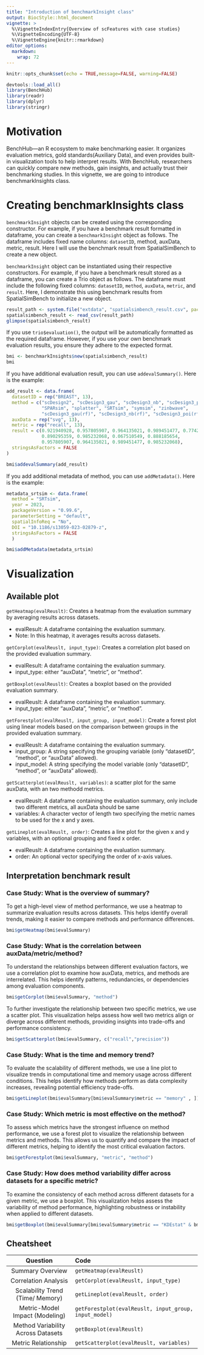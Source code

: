 ```yaml
---
title: "Introduction of benchmarkInsight class"
output: BiocStyle::html_document
vignette: >
  %\VignetteIndexEntry{Overview of scFeatures with case studies}
  %\VignetteEncoding{UTF-8}
  %\VignetteEngine{knitr::rmarkdown}
editor_options: 
  markdown: 
    wrap: 72
---
```


```r
knitr::opts_chunk$set(echo = TRUE,message=FALSE, warning=FALSE)
```

```r
devtools::load_all()
library(BenchHub)
library(readr)
library(dplyr)
library(stringr)
```

# Motivation

BenchHub—an R ecosystem to make benchmarking easier. It organizes
evaluation metrics, gold standards(Auxiliary Data), and even provides
built-in visualization tools to help interpret results. With BenchHub,
researchers can quickly compare new methods, gain insights, and actually
trust their benchmarking studies. In this vignette, we are going to
introduce benchmarkInsights class.

# Creating benchmarkInsights class

`benchmarkInsight` objects can be created using the corresponding
constructor. For example, if you have a benchmark result formatted in
dataframe, you can create a `benchmarkInsight` object as follows. The
dataframe includes fixed name columns: `datasetID`, method, auxData,
metric, result. Here I will use the benchmark result from
SpatialSimBench to create a new object.

`benchmarkInsight` object can be instantiated using their respective
constructors. For example, if you have a benchmark result stored as a
dataframe, you can create a Trio object as follows. The dataframe must
include the following fixed columns: `datasetID`, `method`, `auxData`,
`metric`, and `result`. Here, I demonstrate this using benchmark results
from SpatialSimBench to initialize a new object.

```r
result_path <- system.file("extdata", "spatialsimbench_result.csv", package = "BenchHub")
spatialsimbench_result <- read_csv(result_path)
glimpse(spatialsimbench_result)
```

If you use `trio$evaluation()`, the output will be automatically
formatted as the required dataframe. However, if you use your own
benchmark evaluation results, you ensure they adhere to the expected
format.

```r
bmi <- benchmarkInsights$new(spatialsimbench_result)
bmi
```

If you have additional evaluation result, you can use
`addevalSummary()`. Here is the example:

```r
add_result <- data.frame(
  datasetID = rep("BREAST", 13),
  method = c("scDesign2", "scDesign3_gau", "scDesign3_nb", "scDesign3_poi", 
             "SPARsim", "splatter", "SRTsim", "symsim", "zinbwave", 
             "scDesign3_gau(rf)", "scDesign3_nb(rf)", "scDesign3_poi(rf)", "SRTsim(rf)"),
  auxData = rep("svg", 13),
  metric = rep("recall", 13),
  result = c(0.921940928, 0.957805907, 0.964135021, 0.989451477, 0.774261603, 
             0.890295359, 0.985232068, 0.067510549, 0.888185654, 
             0.957805907, 0.964135021, 0.989451477, 0.985232068),
  stringsAsFactors = FALSE
)

bmi$addevalSummary(add_result)
```

If you add additional metadata of method, you can use `addMetadata()`.
Here is the example:

```r
metadata_srtsim <- data.frame(
  method = "SRTsim",
  year = 2023,
  packageVersion = "0.99.6",
  parameterSetting = "default",
  spatialInfoReq = "No",
  DOI = "10.1186/s13059-023-02879-z",
  stringsAsFactors = FALSE
  )

bmi$addMetadata(metadata_srtsim)
```

# Visualization

## Available plot

`getHeatmap(evalReuslt)`: Creates a heatmap from the evaluation summary
by averaging results across datasets.

-   evalResult: A dataframe containing the evaluation summary.
-   Note: In this heatmap, it averages results across datasets.

`getCorplot(evalReuslt, input_type)`: Creates a correlation plot
based on the provided evaluation summary.

-   evalResult: A dataframe containing the evaluation summary.
-   input_type: either "auxData", "metric", or "method".

`getBoxplot(evalReuslt)`: Creates a boxplot based on the provided
evaluation summary.

-   evalReuslt: A dataframe containing the evaluation summary.
-   input_type: either "auxData", "metric", or "method".

`getForestplot(evalReuslt, input_group, input_model)`: Create a
forest plot using linear models based on the comparison between groups
in the provided evaluation summary.

-   evalReuslt: A dataframe containing the evaluation summary.
-   input_group: A string specifying the grouping variable (only
    "datasetID", "method", or "auxData" allowed).
-   input_model: A string specifying the model variable (only
    "datasetID", "method", or "auxData" allowed).

`getScatterplot(evalReuslt, variables)`: a scatter plot for the
same auxData, with an two methodd metrics.

-   evalReuslt: A dataframe containing the evaluation summary, only include two
    different metrics, all auxData should be same
-   variables: A character vector of length two specifying the metric
    names to be used for the x and y axes.

`getLineplot(evalReuslt, order)`: Creates a line plot for the given
x and y variables, with an optional grouping and fixed x order.

-   evalReuslt: A dataframe containing the evaluation summary.
-   order: An optional vector specifying the order of x-axis values.

## Interpretation benchmark result

### Case Study: What is the overview of summary?

To get a high-level view of method performance, we use a heatmap to
summarize evaluation results across datasets. This helps identify
overall trends, making it easier to compare methods and performance
differences.

```r
bmi$getHeatmap(bmi$evalSummary)
```

### Case Study: What is the correlation between auxData/metric/method?

To understand the relationships between different evaluation factors, we
use a correlation plot to examine how auxData, metrics, and methods are
interrelated. This helps identify patterns, redundancies, or
dependencies among evaluation components.

```r
bmi$getCorplot(bmi$evalSummary, "method")
```

To further investigate the relationship between two specific metrics, we
use a scatter plot. This visualization helps assess how well two metrics
align or diverge across different methods, providing insights into
trade-offs and performance consistency.

```r
bmi$getScatterplot(bmi$evalSummary, c("recall","precision"))
```

### Case Study: What is the time and memory trend?

To evaluate the scalability of different methods, we use a line plot to
visualize trends in computational time and memory usage across different
conditions. This helps identify how methods perform as data complexity
increases, revealing potential efficiency trade-offs.

```r
bmi$getLineplot(bmi$evalSummary[bmi$evalSummary$metric == "memory" , ])
```

### Case Study: Which metric is most effective on the method?

To assess which metrics have the strongest influence on method
performance, we use a forest plot to visualize the relationship between
metrics and methods. This allows us to quantify and compare the impact
of different metrics, helping to identify the most critical evaluation
factors.

```r
bmi$getForestplot(bmi$evalSummary, "metric", "method")
```

### Case Study: How does method variability differ across datasets for a specific metric?

To examine the consistency of each method across different datasets for
a given metric, we use a boxplot. This visualization helps assess the
variability of method performance, highlighting robustness or
instability when applied to different datasets.

```r
bmi$getBoxplot(bmi$evalSummary[bmi$evalSummary$metric == "KDEstat" & bmi$evalSummary$auxData == "scaledVar", ])
```

## Cheatsheet

|              Question              | Code                                                       |
|:-----------------------:|:-----------------------------------------------|
|          Summary Overview          | `getHeatmap(evalReuslt)`                                   |
|        Correlation Analysis        | `getCorplot(evalReuslt, input_type)`                  |
|  Scalability Trend (Time/ Memory)  | `getLineplot(evalReuslt, order)`                      |
|   Metric-Model Impact (Modeling)   | `getForestplot(evalReuslt, input_group, input_model)` |
| Method Variability Across Datasets | `getBoxplot(evalReuslt)`                              |
|        Metric Relationship         | `getScatterplot(evalReuslt, variables)`               |
